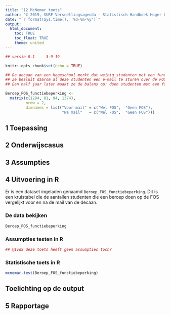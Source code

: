 ```yaml
---
title: "12 McNemar toets"
author: "© 2019, SURF Versnellingsagenda - Statistisch Handboek Hoger Onderwijs"
date: "`r format(Sys.time(), '%d-%m-%y')`"
output: 
  html_document:
    toc: TRUE
    toc_float: TRUE
    theme: united
---
```


<style>
  .col2 {
    columns: 2 200px;
    -webkit-columns: 2 200px;
    -moz-columns: 2 200px;
  }
</style>

``` r
## versie 0.1     3-9-19
```

```r
knitr::opts_chunk$set(echo = TRUE)
```


```r
## De decaan van een Hogeschool merkt dat weinig studenten met een functiebeperking een beroep doen op de Financiële Ondersteuning Studenten (FOS).
## Ze besluit daarom al deze studenten een e-mail te sturen over de FOS.
## Een half jaar later maakt ze de balans op: doen studenten met een functiebeperking vaker een beroep op de FOS na een ingreep van de studentendecaan?

Beroep_FOS_functiebeperking <- 
  matrix(c(1294, 81, 94, 1374),
         nrow = 2,
         dimnames = list("Voor mail" = c("Wel FOS",  "Geen FOS"),
                         "Na mail"   = c("Wel FOS",  "Geen FOS")))
```

## 1 Toepassing

## 2 Onderwijscasus

## 3 Assumpties

## 4 Uitvoering in R
Er is een dataset ingeladen genaamd `Beroep_FOS_functiebeperking`. Dit is een kruistabel die de aantallen studenten die een beroep doen op de FOS vergelijkt voor en na de mail van de decaan. 

### De data bekijken
```r
Beroep_FOS_functiebeperking
```

### Assumpties testen in R

```r
## @IvdS deze toets heeft geen assumpties toch?
```

### Statistische toets in R

```r
mcnemar.test(Beroep_FOS_functiebeperking)
```

## Toelichting op de output

## 5 Rapportage



